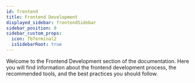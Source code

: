 ```yaml
---
id: frontend
title: Frontend Development
displayed_sidebar: frontendSidebar
sidebar_position: 0
sidebar_custom_props:
  icon: TbTerminal2
  isSidebarRoot: true
---
```


Welcome to the Frontend Development section of the documentation. 
Here you will find information about the frontend development process, the recommended tools, and the best practices you should follow.



